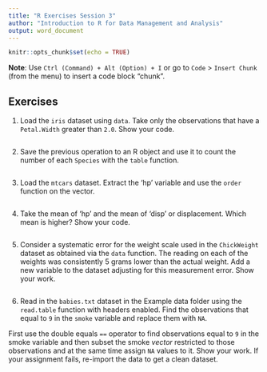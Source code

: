 ```yaml
---
title: "R Exercises Session 3"
author: "Introduction to R for Data Management and Analysis"
output: word_document
---
```


```r
knitr::opts_chunk$set(echo = TRUE)
```

**Note**: Use `Ctrl (Command) + Alt (Option) + I` or go to `Code` >
`Insert Chunk` (from the menu) to insert a code block "chunk".

## Exercises

1. Load the `iris` dataset using `data`. Take only the observations that have a
`Petal.Width` greater than `2.0`.
Show your code.

```r

```

2. Save the previous operation to an R object and use it to count the number of
each `Species` with the `table` function.

```r

```

3. Load the `mtcars` dataset. Extract the 'hp' variable and use the `order`
function on the vector.

```r

```

4. Take the mean of 'hp' and the mean of 'disp' or displacement. Which mean is
higher? Show your code.

```r

```

5. Consider a systematic error for the weight scale used in the `ChickWeight`
dataset as obtained via the `data` function. The reading on each of the weights
was consistently 5 grams lower than the actual weight. Add a new variable
to the dataset adjusting for this measurement error. Show your work.

```r

```

6. Read in the `babies.txt` dataset in the Example data folder using the
`read.table` function with headers enabled. Find the observations that equal to
`9` in the `smoke` variable and replace them with `NA`.

First use the double equals `==` operator to find observations equal to `9` in
the smoke variable and then subset the smoke _vector_ restricted to those
observations and at the same time assign `NA` values to it.
Show your work. If your assignment fails, re-import the data
to get a clean dataset.

```r

```

